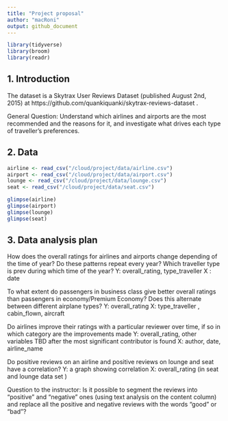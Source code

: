 ```yaml
---
title: "Project proposal"
author: "macRoni"
output: github_document
---
```


```r
library(tidyverse)
library(broom)
library(readr)
```

## 1. Introduction
The dataset is a Skytrax User Reviews Dataset (published August 2nd, 2015) at https://github.com/quankiquanki/skytrax-reviews-dataset .  


General Question: Understand which airlines and airports are the most recommended and the reasons for it, and investigate what drives each type of traveller’s preferences.



## 2. Data

```r
airline <- read_csv("/cloud/project/data/airline.csv")
airport <- read_csv("/cloud/project/data/airport.csv")
lounge <- read_csv("/cloud/project/data/lounge.csv")
seat <- read_csv("/cloud/project/data/seat.csv")

```

```r
glimpse(airline)
glimpse(airport)
glimpse(lounge)
glimpse(seat)
```

## 3. Data analysis plan

How does the overall ratings for airlines and airports change depending of the time of year? Do these patterns repeat every year? Which traveller type is prev during which time of the year?
Y: overall_rating, type_traveller
X : date

To what extent do passengers in business class give better overall ratings than passengers in economy/Premium Economy?
Does this alternate between different airplane types?
Y: overall_rating
X: type_traveller , cabin_flown, aircraft   

Do airlines improve their ratings with a particular reviewer over time, if so in which category are the improvements made
Y: overall_rating, other variables TBD after the most significant contributor is found 
X: author, date, airline_name 

Do positive reviews on an airline and positive reviews on lounge and seat have a correlation?
Y: a graph showing correlation 
X: overall_rating (in seat and lounge data set )

Question to the instructor: Is it possible to segment the reviews into “positive” and “negative” ones (using text analysis on the content column) and replace all the positive and negative reviews with the words “good” or “bad”?
